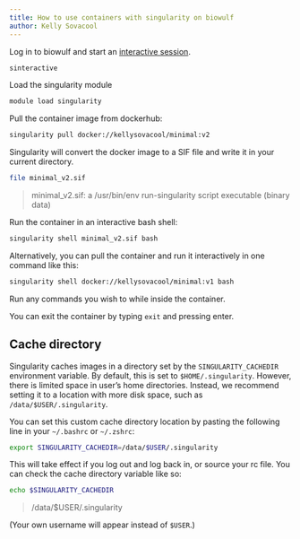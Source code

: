 ```yaml
---
title: How to use containers with singularity on biowulf
author: Kelly Sovacool
---
```


Log in to biowulf and start an [interactive session](https://hpc.nih.gov/docs/userguide.html#int).

```sh
sinteractive
```

Load the singularity module
```sh
module load singularity
```

Pull the container image from dockerhub:

```sh
singularity pull docker://kellysovacool/minimal:v2
```

Singularity will convert the docker image to a SIF file and write it in your current directory.

```sh
file minimal_v2.sif
```
> minimal_v2.sif: a /usr/bin/env run-singularity script executable (binary data)

Run the container in an interactive bash shell:
```sh
singularity shell minimal_v2.sif bash
```

Alternatively, you can pull the container and run it interactively in one command like this:

```sh
singularity shell docker://kellysovacool/minimal:v1 bash
```

Run any commands you wish to while inside the container.

You can exit the container by typing `exit` and pressing enter.

## Cache directory

Singularity caches images in a directory set by the `SINGULARITY_CACHEDIR` environment variable.
By default, this is set to `$HOME/.singularity`. 
However, there is limited space in user's home directories.
Instead, we recommend setting it to a location with more disk space, such as
`/data/$USER/.singularity`.

You can set this custom cache directory location by pasting the following line in your `~/.bashrc` or `~/.zshrc`:

```sh
export SINGULARITY_CACHEDIR=/data/$USER/.singularity
```

This will take effect if you log out and log back in, or source your rc file.
You can check the cache directory variable like so:

```sh
echo $SINGULARITY_CACHEDIR
```
> /data/$USER/.singularity

(Your own username will appear instead of `$USER`.)